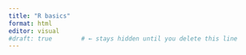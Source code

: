 ```yaml
---
title: "R basics"
format: html
editor: visual
#draft: true        # ← stays hidden until you delete this line
---
```

